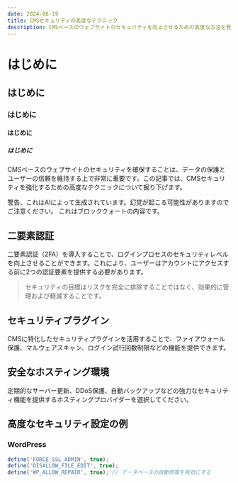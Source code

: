 ```yaml
---
date: 2024-06-19
title: CMSセキュリティの高度なテクニック
description: CMSベースのウェブサイトのセキュリティを向上させるための高度な方法を発見しましょう。
---
```


# はじめに
## はじめに
### はじめに
#### はじめに
##### はじめに

CMSベースのウェブサイトのセキュリティを確保することは、データの保護とユーザーの信頼を維持する上で非常に重要です。この記事では、CMSセキュリティを強化するための高度なテクニックについて掘り下げます。

<MdxAlert type="info">警告、これはAIによって生成されています。幻覚が起こる可能性がありますのでご注意ください。</MdxAlert>
<MdxBlockquote>
  これはブロッククォートの内容です。
</MdxBlockquote>

## 二要素認証

二要素認証（2FA）を導入することで、ログインプロセスのセキュリティレベルを向上させることができます。これにより、ユーザーはアカウントにアクセスする前に2つの認証要素を提供する必要があります。

> セキュリティの目標はリスクを完全に排除することではなく、効果的に管理および軽減することです。

## セキュリティプラグイン

CMSに特化したセキュリティプラグインを活用することで、ファイアウォール保護、マルウェアスキャン、ログイン試行回数制限などの機能を提供できます。

## 安全なホスティング環境

定期的なサーバー更新、DDoS保護、自動バックアップなどの強力なセキュリティ機能を提供するホスティングプロバイダーを選択してください。

## 高度なセキュリティ設定の例

### WordPress

```javascript
define('FORCE_SSL_ADMIN', true);
define('DISALLOW_FILE_EDIT', true);
define('WP_ALLOW_REPAIR', true); // データベースの自動修復を有効にする 

```
 